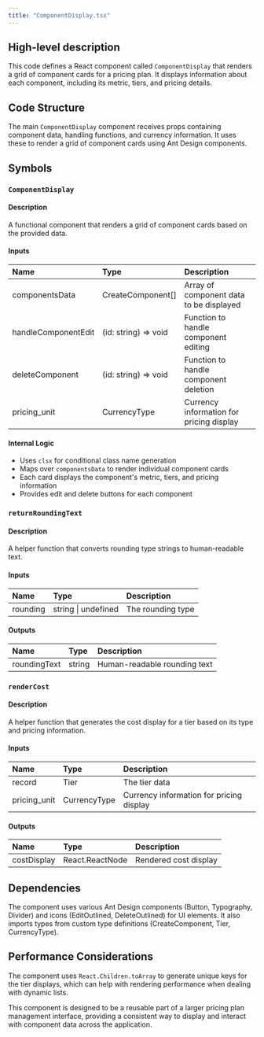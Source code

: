 ```yaml
---
title: "ComponentDisplay.tsx"
---
```


## High-level description
This code defines a React component called `ComponentDisplay` that renders a grid of component cards for a pricing plan. It displays information about each component, including its metric, tiers, and pricing details.

## Code Structure
The main `ComponentDisplay` component receives props containing component data, handling functions, and currency information. It uses these to render a grid of component cards using Ant Design components.

## Symbols

### `ComponentDisplay`
#### Description
A functional component that renders a grid of component cards based on the provided data.

#### Inputs
| Name | Type | Description |
|:-----|:-----|:------------|
| componentsData | CreateComponent[] | Array of component data to be displayed |
| handleComponentEdit | (id: string) =&gt; void | Function to handle component editing |
| deleteComponent | (id: string) =&gt; void | Function to handle component deletion |
| pricing_unit | CurrencyType | Currency information for pricing display |

#### Internal Logic
- Uses `clsx` for conditional class name generation
- Maps over `componentsData` to render individual component cards
- Each card displays the component's metric, tiers, and pricing information
- Provides edit and delete buttons for each component

### `returnRoundingText`
#### Description
A helper function that converts rounding type strings to human-readable text.

#### Inputs
| Name | Type | Description |
|:-----|:-----|:------------|
| rounding | string \| undefined | The rounding type |

#### Outputs
| Name | Type | Description |
|:-----|:-----|:------------|
| roundingText | string | Human-readable rounding text |

### `renderCost`
#### Description
A helper function that generates the cost display for a tier based on its type and pricing information.

#### Inputs
| Name | Type | Description |
|:-----|:-----|:------------|
| record | Tier | The tier data |
| pricing_unit | CurrencyType | Currency information for pricing display |

#### Outputs
| Name | Type | Description |
|:-----|:-----|:------------|
| costDisplay | React.ReactNode | Rendered cost display |

## Dependencies
The component uses various Ant Design components (Button, Typography, Divider) and icons (EditOutlined, DeleteOutlined) for UI elements. It also imports types from custom type definitions (CreateComponent, Tier, CurrencyType).

## Performance Considerations
The component uses `React.Children.toArray` to generate unique keys for the tier displays, which can help with rendering performance when dealing with dynamic lists.

This component is designed to be a reusable part of a larger pricing plan management interface, providing a consistent way to display and interact with component data across the application.